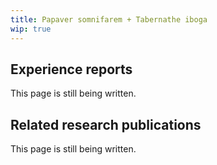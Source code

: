 ---
title: Papaver somnifarem + Tabernathe iboga
wip: true
---

## Experience reports

This page is still being written.

## Related research publications

This page is still being written.

